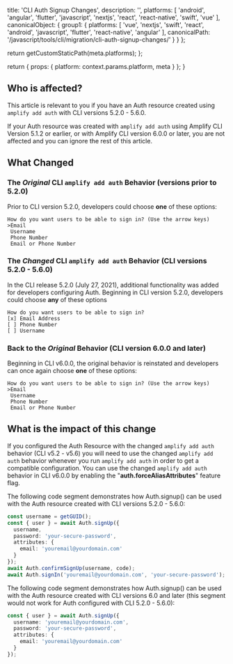 
  title: 'CLI Auth Signup Changes',
  description: '',
  platforms: [
    'android',
    'angular',
    'flutter',
    'javascript',
    'nextjs',
    'react',
    'react-native',
    'swift',
    'vue'
  ],
  canonicalObject: {
    group1: {
      platforms: [
        'vue',
        'nextjs',
        'swift',
        'react',
        'android',
        'javascript',
        'flutter',
        'react-native',
        'angular'
      ],
      canonicalPath: '/javascript/tools/cli/migration/cli-auth-signup-changes/'
    }
  }
};

  return getCustomStaticPath(meta.platforms);
};

  return {
    props: {
      platform: context.params.platform,
      meta
    }
  };
}

## Who is affected?

This article is relevant to you if you have an Auth resource created using `amplify add auth` with CLI versions 5.2.0 - 5.6.0.

If your Auth resource was created with `amplify add auth` using Amplify CLI Version 5.1.2 or earlier, or with Amplify CLI version 6.0.0 or later, you are not affected and you can ignore the rest of this article.

## What Changed

### **The _Original_ CLI `amplify add auth` Behavior (versions prior to 5.2.0)**

Prior to CLI version 5.2.0, developers could choose **one** of these options:

```
How do you want users to be able to sign in? (Use the arrow keys)
>Email
 Username
 Phone Number
 Email or Phone Number
```

### **The _Changed_ CLI `amplify add auth` Behavior (CLI versions 5.2.0 - 5.6.0)**

In the CLI release 5.2.0 (July 27, 2021), additional functionality was added for developers configuring Auth. Beginning in CLI version 5.2.0, developers could choose **any** of these options

```
How do you want users to be able to sign in?
[x] Email Address
[ ] Phone Number
[ ] Username
```

### **Back to the _Original_ Behavior (CLI version 6.0.0 and later)**

Beginning in CLI v6.0.0, the original behavior is reinstated and developers can once again choose **one** of these options:

```
How do you want users to be able to sign in? (Use the arrow keys)
>Email
 Username
 Phone Number
 Email or Phone Number
```

## What is the impact of this change

If you configured the Auth Resource with the changed `amplify add auth` behavior (CLI v5.2 - v5.6) you will need to use the changed `amplify add auth` behavior whenever you run `amplify add auth` in order to get a compatible configuration. You can use the changed `amplify add auth` behavior in CLI v6.0.0 by enabling the "**auth.forceAliasAttributes**" feature flag.

The following code segment demonstrates how Auth.signup() can be used with the Auth resource created with CLI versions 5.2.0 - 5.6.0:

```ts
const username = getGUID();
const { user } = await Auth.signUp({
  username,
  password: 'your-secure-password',
  attributes: {
    email: 'youremail@yourdomain.com'
  }
});
await Auth.confirmSignUp(username, code);
await Auth.signIn('youremail@yourdomain.com', 'your-secure-password');
```

The following code segment demonstrates how Auth.signup() can be used with the Auth resource created with CLI versions 6.0 and later (this segment would not work for Auth configured with CLI 5.2.0 - 5.6.0):

```ts
const { user } = await Auth.signUp({
  username: 'youremail@yourdomain.com',
  password: 'your-secure-password',
  attributes: {
    email: 'youremail@yourdomain.com'
  }
});
```
